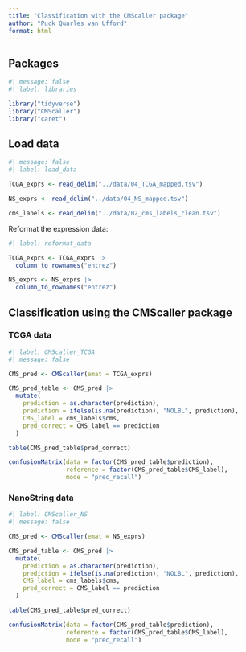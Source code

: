 ```yaml
---
title: "Classification with the CMScaller package"
author: "Puck Quarles van Ufford"
format: html
---
```


## Packages

```r
#| message: false
#| label: libraries

library("tidyverse")
library("CMScaller")
library("caret")
```

## Load data

```r
#| message: false
#| label: load_data

TCGA_exprs <- read_delim("../data/04_TCGA_mapped.tsv")

NS_exprs <- read_delim("../data/04_NS_mapped.tsv")

cms_labels <- read_delim("../data/02_cms_labels_clean.tsv")
```

Reformat the expression data:

```r
#| label: reformat_data

TCGA_exprs <- TCGA_exprs |> 
  column_to_rownames("entrez")

NS_exprs <- NS_exprs |> 
  column_to_rownames("entrez")
```

## Classification using the CMScaller package

### TCGA data

```r
#| label: CMScaller_TCGA
#| message: false

CMS_pred <- CMScaller(emat = TCGA_exprs)

CMS_pred_table <- CMS_pred |> 
  mutate(
    prediction = as.character(prediction),
    prediction = ifelse(is.na(prediction), "NOLBL", prediction),
    CMS_label = cms_labels$cms,
    pred_correct = CMS_label == prediction
  )

table(CMS_pred_table$pred_correct)

confusionMatrix(data = factor(CMS_pred_table$prediction), 
                reference = factor(CMS_pred_table$CMS_label), 
                mode = "prec_recall")
```

### NanoString data

```r
#| label: CMScaller_NS
#| message: false

CMS_pred <- CMScaller(emat = NS_exprs)

CMS_pred_table <- CMS_pred |> 
  mutate(
    prediction = as.character(prediction),
    prediction = ifelse(is.na(prediction), "NOLBL", prediction),
    CMS_label = cms_labels$cms,
    pred_correct = CMS_label == prediction
  )

table(CMS_pred_table$pred_correct)

confusionMatrix(data = factor(CMS_pred_table$prediction), 
                reference = factor(CMS_pred_table$CMS_label), 
                mode = "prec_recall")
```
